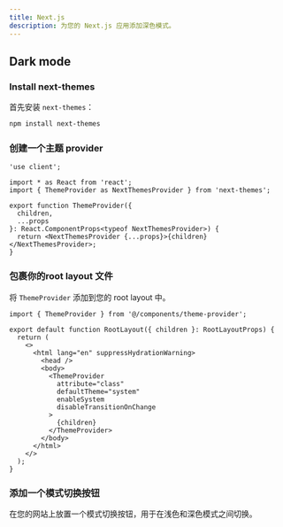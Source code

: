 ```yaml
---
title: Next.js
description: 为您的 Next.js 应用添加深色模式。
---
```


## Dark mode

<Steps>

### Install next-themes

首先安装 `next-themes`：

```bash
npm install next-themes
```

### 创建一个主题 provider

```tsx title="components/theme-provider.tsx"
'use client';

import * as React from 'react';
import { ThemeProvider as NextThemesProvider } from 'next-themes';

export function ThemeProvider({
  children,
  ...props
}: React.ComponentProps<typeof NextThemesProvider>) {
  return <NextThemesProvider {...props}>{children}</NextThemesProvider>;
}
```

### 包裹你的root layout 文件

将 `ThemeProvider` 添加到您的 root layout 中。

```tsx {1,9-11} title="app/layout.tsx"
import { ThemeProvider } from '@/components/theme-provider';

export default function RootLayout({ children }: RootLayoutProps) {
  return (
    <>
      <html lang="en" suppressHydrationWarning>
        <head />
        <body>
          <ThemeProvider 
            attribute="class"
            defaultTheme="system"
            enableSystem
            disableTransitionOnChange
          >
            {children}
          </ThemeProvider>
        </body>
      </html>
    </>
  );
}
```

### 添加一个模式切换按钮

在您的网站上放置一个模式切换按钮，用于在浅色和深色模式之间切换。

<ComponentPreview name="mode-toggle" className="[&_.preview]:items-start" />

</Steps>
